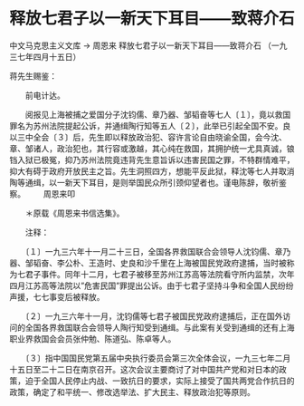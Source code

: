 # 释放七君子以一新天下耳目——致蒋介石

中文马克思主义文库 -> 周恩来
释放七君子以一新天下耳目——致蒋介石
（一九三七年四月十五日）


蒋先生赐鉴：
 
　　前电计达。

　　阅报见上海被捕之爱国分子沈钧儒、章乃器、邹韬奋等七人〔１〕，竟以救国罪名为苏州法院提起公诉，并通缉陶行知等五人〔２〕，此举已引起全国不安。良以三中全会〔３〕后，先生即以释放政治犯、容许言论自由晓谕全国，会今沈、章、邹诸人，政治犯也，其行容或激越，其心纯在救国，其拥护统一尤具真诚，锒铛入狱已极冤，抑乃苏州法院竟违背先生意旨诉以违害民国之罪，不特群情难平，抑大有碍于政府开放民主之旨。先生洞照四方，想能平反此狱，释沈等七人并取消陶等通缉，以一新天下耳目，是则举国民众所引颈仰望者也。谨电陈辞，敬祈鉴察。
　　周恩来叩



　　＊原载《周恩来书信选集》。

　　注释：

　　〔１〕一九三六年十一月二十三日，全国各界救国联合会领导人沈钧儒、章乃器、邹韬奋、李公朴、王造时、史良和沙千里在上海被国民党政府逮捕，当时被称为七君子事件。同年十二月，七君子被移至苏州江苏高等法院看守所内监禁，次年四月江苏高等法院以"危害民国"罪提出公诉。由于七君子坚持斗争和全国人民纷纷声援，七七事变后被释放。

　　〔２〕一九三六年十一月，沈钧儒等七君子被国民党政府逮捕后，正在国外访问的全国各界救国联合会领导人陶行知受到通缉。与此案有关受到通缉的还有上海职业界救国会会员张仲勉、陈道弘、陈卓等人。

　　〔３〕指中国国民党第五届中央执行委员会第三次全体会议，一九三七年二月十五日至二十二日在南京召开。这次会议主要商讨了对中国共产党和对日本的政策，迫于全国人民停止内战、一致抗日的要求，实际上接受了国共两党合作抗日的政策，确定了和平统一、修改选举法、扩大民主、释放政治犯等原则。




